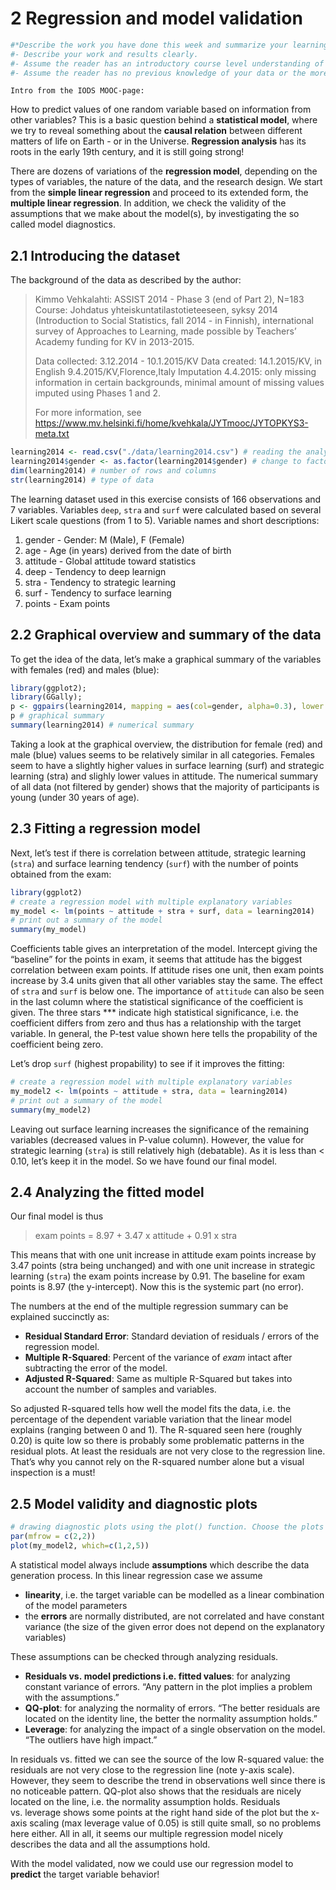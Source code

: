 # 2 Regression and model validation

```r
#*Describe the work you have done this week and summarize your learning.*
#- Describe your work and results clearly. 
#- Assume the reader has an introductory course level understanding of writing and reading #R code as well as statistical methods.
#- Assume the reader has no previous knowledge of your data or the more advanced methods #you are using.
```

    Intro from the IODS MOOC-page:

How to predict values of one random variable based on information from other variables? This is a basic question behind a **statistical model**, where we try to reveal something about the **causal relation** between different matters of life on Earth - or in the Universe. **Regression analysis** has its roots in the early 19th century, and it is still going strong!  

There are dozens of variations of the **regression model**, depending on the types of variables, the nature of the data, and the research design. We start from the **simple linear regression** and proceed to its extended form, the **multiple linear regression**. In addition, we check the validity of the assumptions that we make about the model(s), by investigating the so called model diagnostics.


## 2.1 Introducing the dataset

The background of the data as described by the author:

>Kimmo Vehkalahti: ASSIST 2014 - Phase 3 (end of Part 2), N=183
Course: Johdatus yhteiskuntatilastotieteeseen, syksy 2014
(Introduction to Social Statistics, fall 2014 - in Finnish),
international survey of Approaches to Learning, made possible
by Teachers' Academy funding for KV in 2013-2015.
>
>Data collected: 3.12.2014 - 10.1.2015/KV
>Data created: 14.1.2015/KV, in English 9.4.2015/KV,Florence,Italy
Imputation 4.4.2015: only missing information in certain backgrounds,
minimal amount of missing values imputed using Phases 1 and 2.
>
>For more information, see [https://www.mv.helsinki.fi/home/kvehkala/JYTmooc/JYTOPKYS3-meta.txt](https://www.mv.helsinki.fi/home/kvehkala/JYTmooc/JYTOPKYS3-meta.txt)

```r
learning2014 <- read.csv("./data/learning2014.csv") # reading the analysis data
learning2014$gender <- as.factor(learning2014$gender) # change to factor
dim(learning2014) # number of rows and columns
str(learning2014) # type of data
```
 
The learning dataset used in this exercise consists of 166 observations and 7 variables. Variables `deep`, `stra` and `surf` were calculated based on several Likert scale questions (from 1 to 5). Variable names and short descriptions:

1. gender - Gender: M (Male), F (Female)
2. age - Age (in years) derived from the date of birth
3. attitude - Global attitude toward statistics
4. deep - Tendency to deep learnign
5. stra - Tendency to strategic learning
6. surf - Tendency to surface learning
7. points - Exam points

## 2.2 Graphical overview and summary of the data

To get the idea of the data, let's make a graphical summary of the variables with females (red) and males (blue):
```r
library(ggplot2);
library(GGally);
p <- ggpairs(learning2014, mapping = aes(col=gender, alpha=0.3), lower = list(combo = wrap("facethist", bins = 20)), upper = list(continuous = wrap("cor", family="sans")))
p # graphical summary
summary(learning2014) # numerical summary
```
Taking a look at the graphical overview, the distribution for female (red) and male (blue) values seems to be relatively similar in all categories. Females seem to have a slightly higher values in surface learning (surf) and strategic learning (stra) and slighly lower values in attitude. The numerical summary of all data (not filtered by gender) shows that the majority of participants is young (under 30 years of age).


## 2.3 Fitting a regression model

Next, let's test if there is correlation between attitude, strategic learning (`stra`) and surface learning tendency (`surf`) with the number of points obtained from the exam:
```r
library(ggplot2)
# create a regression model with multiple explanatory variables
my_model <- lm(points ~ attitude + stra + surf, data = learning2014)
# print out a summary of the model
summary(my_model)
```
Coefficients table gives an interpretation of the model. Intercept giving the "baseline" for the points in exam, it seems that attitude has the biggest correlation between exam points. If attitude rises one unit, then exam points increase by 3.4 units given that all other variables stay the same. The effect of `stra` and `surf` is below one. The importance of `attitude` can also be seen in the last column where the statistical significance of the coefficient is given. The three stars *** indicate high statistical significance, i.e. the coefficient differs from zero and thus has a relationship with the target variable. In general, the P-test value shown here tells the propability of the coefficient being zero. 

Let's drop `surf` (highest propability) to see if it improves the fitting:
```r
# create a regression model with multiple explanatory variables
my_model2 <- lm(points ~ attitude + stra, data = learning2014)
# print out a summary of the model
summary(my_model2)
```
Leaving out surface learning increases the significance of the remaining variables (decreased values in P-value column). However, the value for strategic learning (`stra`) is still relatively high (debatable). As it is less than < 0.10, let's keep it in the model. So we have found our final model.


## 2.4 Analyzing the fitted model

Our final model is thus

> exam points = 8.97 + 3.47 x attitude + 0.91 x stra

This means that with one unit increase in attitude exam points increase by 3.47 points (stra being unchanged) and with one unit increase in strategic learning (`stra`) the exam points increase by 0.91. The baseline for exam points is 8.97 (the y-intercept). Now this is the systemic part (no error).

The numbers at the end of the multiple regression summary can be explained succinctly as:

* **Residual Standard Error**: Standard deviation of residuals / errors of the regression model.
* **Multiple R-Squared**: Percent of the variance of *exam* intact after subtracting the error of the model.
* **Adjusted R-Squared**: Same as multiple R-Squared but takes into account the number of samples and variables.

So adjusted R-squared tells how well the model fits the data, i.e. the percentage of the dependent variable variation that the linear model explains (ranging between 0 and 1). The R-squared seen here (roughly 0.20) is quite low so there is probably some problematic patterns in the residual plots. At least the residuals are not very close to the regression line. That's why you cannot rely on the R-squared number alone but a visual inspection is a must!


## 2.5 Model validity and diagnostic plots


```r
# drawing diagnostic plots using the plot() function. Choose the plots 1, 2 and 5:
par(mfrow = c(2,2))
plot(my_model2, which=c(1,2,5))
```


A statistical model always include **assumptions** which describe the data generation process. In this linear regression case we assume

* **linearity**, i.e. the target variable can be modelled as a linear combination of the model parameters
* the **errors** are normally distributed, are not correlated and have constant variance (the size of the given error does not depend on the explanatory variables)

These assumptions can be checked through analyzing residuals.

* **Residuals vs. model predictions i.e. fitted values**: for analyzing constant variance of errors. "Any pattern in the plot implies a problem with the assumptions."
* **QQ-plot**: for analyzing the normality of errors. "The better residuals are located on the identity line, the better the normality assumption holds."
* **Leverage**: for analyzing the impact of a single observation on the model. "The outliers have high impact."

In residuals vs. fitted we can see the source of the low R-squared value: the residuals are not very close to the regression line (note y-axis scale). However, they seem to describe the trend in observations well since there is no noticeable pattern. QQ-plot also shows that the residuals are nicely located on the line, i.e. the normality assumption holds. Residuals vs. leverage shows some points at the right hand side of the plot but the x-axis scaling (max leverage value of 0.05) is still quite small, so no problems here either. All in all, it seems our multiple regression model nicely describes the data and all the assumptions hold.

With the model validated, now we could use our regression model to **predict** the target variable behavior!